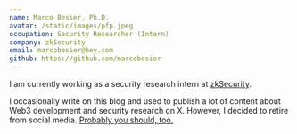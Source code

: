 ```yaml
---
name: Marco Besier, Ph.D.
avatar: /static/images/pfp.jpeg
occupation: Security Researcher (Intern)
company: zkSecurity
email: marcobesier@hey.com
github: https://github.com/marcobesier
---
```


I am currently working as a security research intern at [zkSecurity](https://zksecurity.xyz).

I occasionally write on this blog and used to publish a lot of content about Web3 development and security research on X.
However, I decided to retire from social media. [Probably you should, too.](https://www.youtube.com/watch?v=3E7hkPZ-HTk)
